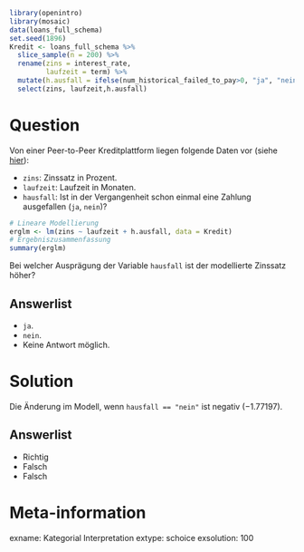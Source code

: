 ```r
library(openintro)
library(mosaic)
data(loans_full_schema)
set.seed(1896)
Kredit <- loans_full_schema %>%
  slice_sample(n = 200) %>%
  rename(zins = interest_rate,
         laufzeit = term) %>%
  mutate(h.ausfall = ifelse(num_historical_failed_to_pay>0, "ja", "nein")) %>%
  select(zins, laufzeit,h.ausfall)

```

Question
========

Von einer Peer-to-Peer Kreditplattform liegen folgende Daten vor (siehe [hier](https://openintrostat.github.io/openintro/reference/loans_full_schema.html)):

- `zins`: Zinssatz in Prozent.
- `laufzeit`: Laufzeit in Monaten.
- `hausfall`: Ist in der Vergangenheit schon einmal eine Zahlung ausgefallen (`ja`, `nein`)?

```r
# Lineare Modellierung
erglm <- lm(zins ~ laufzeit + h.ausfall, data = Kredit)
# Ergebniszusammenfassung
summary(erglm)
```

Bei welcher Ausprägung der Variable `hausfall` ist der modellierte Zinssatz höher?

Answerlist
----------
* `ja`.
* `nein`.
* Keine Antwort möglich.


Solution
========

Die Änderung im Modell, wenn `hausfall == "nein"` ist negativ ($-1.77197$).

Answerlist
----------

* Richtig
* Falsch
* Falsch

Meta-information
================
exname: Kategorial Interpretation
extype: schoice
exsolution: 100